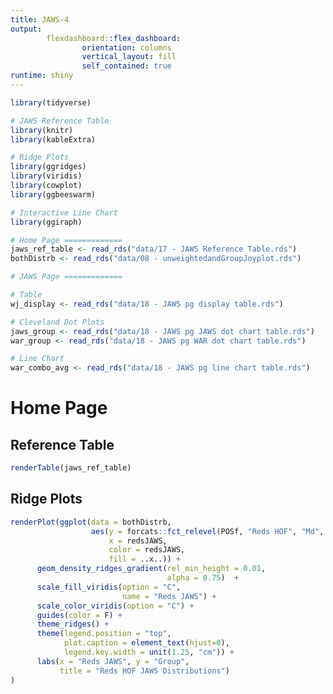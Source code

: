 ```yaml
---
title: JAWS-4
output:
        flexdashboard::flex_dashboard:
                orientation: columns
                vertical_layout: fill
                self_contained: true
runtime: shiny
---
```




```r
library(tidyverse)

# JAWS Reference Table
library(knitr)
library(kableExtra)

# Ridge Plots
library(ggridges)
library(viridis)
library(cowplot)
library(ggbeeswarm)

# Interactive Line Chart
library(ggiraph)
```




```r

# Home Page =============
jaws_ref_table <- read_rds("data/17 - JAWS Reference Table.rds")
bothDistrb <- read_rds("data/08 - unweightedandGroupJoyplot.rds")

# JAWS Page =============

# Table
wj_display <- read_rds("data/18 - JAWS pg display table.rds")

# Cleveland Dot Plots
jaws_group <- read_rds("data/18 - JAWS pg JAWS dot chart table.rds")
war_group <- read_rds("data/18 - JAWS pg WAR dot chart table.rds")

# Line Chart
war_combo_avg <- read_rds("data/18 - JAWS pg line chart table.rds")

```


# Home Page

## Reference Table
``` r
renderTable(jaws_ref_table)
```

## Ridge Plots

``` r

renderPlot(ggplot(data = bothDistrb,
                  aes(y = forcats::fct_relevel(POSf, "Reds HOF", "Md", "CO", "OF", "MI", "CI", "RF", "CF", "LF", "SS", "3B", "2B", "1B", "C", "P"),
                      x = redsJAWS,
                      color = redsJAWS,
                      fill = ..x..)) +
      geom_density_ridges_gradient(rel_min_height = 0.01,
                                   alpha = 0.75)  +
      scale_fill_viridis(option = "C",
                         name = "Reds JAWS") +
      scale_color_viridis(option = "C") +
      guides(color = F) +
      theme_ridges() +
      theme(legend.position = "top",
            plot.caption = element_text(hjust=0),
            legend.key.width = unit(1.25, "cm")) +
      labs(x = "Reds JAWS", y = "Group",
           title = "Reds HOF JAWS Distributions")
)

```


